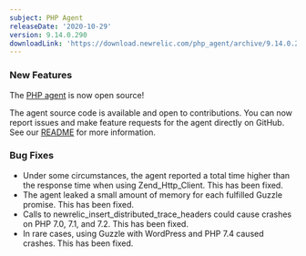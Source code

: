 ```yaml
---
subject: PHP Agent
releaseDate: '2020-10-29'
version: 9.14.0.290
downloadLink: 'https://download.newrelic.com/php_agent/archive/9.14.0.290/'
---
```


### New Features

The [PHP agent](https://github.com/newrelic/newrelic-php-agent) is now open source!

The agent source code is available and open to contributions. You can now report issues and make feature requests for the agent directly on GitHub. See our [README](https://github.com/newrelic/newrelic-php-agent/blob/main/README.md) for more information.

### Bug Fixes

* Under some circumstances, the agent reported a total time higher than the response time when using Zend_Http_Client. This has been fixed.
* The agent leaked a small amount of memory for each fulfilled Guzzle promise. This has been fixed.
* Calls to newrelic_insert_distributed_trace_headers could cause crashes on PHP 7.0, 7.1, and 7.2. This has been fixed.
* In rare cases, using Guzzle with WordPress and PHP 7.4 caused crashes. This has been fixed.
